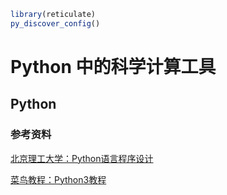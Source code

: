 ```r
library(reticulate)
py_discover_config()
```

# Python 中的科学计算工具

## Python

### 参考资料

[北京理工大学：Python语言程序设计](https://www.icourse163.org/course/BIT-268001?tid=1003243006)

[菜鸟教程：Python3教程](http://www.runoob.com/python3/python3-tutorial.html)